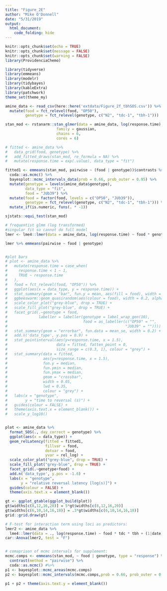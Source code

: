 ```yaml
---
title: "Figure_2E"
author: "Mike O'Donnell"
date: "5/31/2019"
output: 
  html_document:
    code_folding: hide
---
```


```r
knitr::opts_chunk$set(echo = TRUE)
knitr::opts_chunk$set(message = FALSE)
knitr::opts_chunk$set(warning = FALSE)
library(ProvidenciaChemo)
```

```r
library(tidyverse)
library(emmeans)
library(modelr)
library(tidybayes)
library(kableExtra)
library(patchwork)
theme_set(theme_my)

amine_data <- read_csv(here::here('extdata/Figure_2f_tbhSOS.csv')) %>%
  mutate(food = fct_relevel(food, "OP50"),
         genotype = fct_relevel(genotype, c("N2", "tdc-1", "tbh-1")))

stan_mod <- rstanarm::stan_glmer(data = amine_data, log(response.time) ~ food * genotype + (food|date) + (1|plateID),
                       family = gaussian,
                       chains = 6,
                       cores = 6)

# fitted <- amine_data %>%
#   data_grid(food, genotype) %>%
#   add_fitted_draws(stan_mod, re_formula = NA) %>%
#   mutate(response.time = exp(.value), data_type = "fit")

fitted1 <- emmeans(stan_mod, pairwise ~ (food | genotype))$contrasts %>% 
  coda::as.mcmc() %>% 
  bayesplot::mcmc_intervals_data(prob = 0.66, prob_outer = 0.95) %>%
  mutate(genotype = levels(amine_data$genotype),
         data_type = "fit",
         food = "JUb39") %>%
  mutate(food = factor(food, levels = c("OP50", "JUb39")),
         genotype = fct_relevel(genotype, c("N2", "tdc-1", "tbh-1"))) %>% 
  mutate_if(is.numeric, funs(. * -1))


```

```r

sjstats::equi_test(stan_mod)

# frequentist glmm (log transformed)
#singular fit so cannot do full model
lmer <- lme4::lmer(data = amine_data, log(response.time) ~ food * genotype + (1|date) + (1|plateID))

lmer %>% emmeans(pairwise ~ food | genotype)


#plot bars
# plot <- amine_data %>%
#   mutate(response.time = case_when(
#     response.time < 1 ~ 1, 
#     TRUE ~ response.time
#   ),
#   food = fct_relevel(food, "OP50")) %>%
#   ggplot(aes(x = data_type, y = response.time)) +
#   stat_summary(geom = "bar", fun.y = mean, aes(fill = food), width = 0.75, alpha = 0.5) +
#   ggbeeswarm::geom_quasirandom(aes(colour = food), width = 0.2, alpha = 0.75) +
#   scale_color_plot("grey-blue", drop = TRUE) +
#   scale_fill_plot("grey-blue", drop = TRUE) +
#   facet_grid(.~genotype + food, 
#              labeller = labeller(genotype = label_wrap_gen(10), 
#                                  food = as_labeller(c("OP50" = "",
#                                                     "JUb39" = "")))) +
#   stat_summary(geom = "errorbar", fun.data = mean_se, width = 0.2) +
#   add.n('data_type', y.pos = 0.9) +
#   stat_pointinterval(aes(y=response.time, x = 1.5),
#                      data = fitted, fatten_point = 0,
#                      size_range = c(0.3, 1), colour = "grey") +
#   stat_summary(data = fitted,
#                aes(y=response.time, x = 1.5),
#                fun.y = median,
#                fun.ymin = median,
#                fun.ymax = median,
#                geom = "crossbar",
#                width = 0.05,
#                lwd = 0.35,
#                colour = "grey") +
#   labs(x = "genotype",
#        y = "time to reversal (s)") +
#   guides(colour = FALSE) +
#   theme(axis.text.x = element_blank()) +
#   scale_y_log10()


plot <- amine_data %>%
  format_SOS(., day_correct = genotype) %>%
  ggplot(aes(x = data_type)) +
  geom_relLatency(fitted = fitted1,
                  fillvar = food,
                  dotvar = food,
                  yvar = rel_log) +
  scale_color_plot("grey-blue", drop = TRUE) +
  scale_fill_plot("grey-blue", drop = TRUE) +
  facet_grid(.~genotype+food) +
  add.n('data_type', y.pos = -1.6) +
  labs(x = "genotype",
       y = "relative reversal latency [log(s)]") +
  guides(colour = FALSE) +
  theme(axis.text.x = element_blank())

gt <- ggplot_gtable(ggplot_build(plot))
gt$widths[c(8,12,16,20)] = 5*gt$widths[c(8,12,16,20)]
gt$widths[c(6,10,14,16,18)] = .3*gt$widths[c(6,10,14,16,18)]
grid::grid.draw(gt)

# F-test for interaction term using loci as predictors:
lmer2 <- amine_data %>%
  lme4::lmer(data = ., log(response.time) ~ food * tdc * tbh + (1|date) + (1|plateID))
car::Anova(lmer2, test = "F")


# comaprison of mcmc intervals for supplement:
mcmc.comps <- emmeans(stan_mod, ~ food | genotype, type = "response") %>%
  contrast(method = "pairwise") %>%
  coda::as.mcmc() #%>%
p1 <- bayesplot::mcmc_areas(mcmc.comps)
p2 <- bayesplot::mcmc_intervals(mcmc.comps,prob = 0.66, prob_outer = 0.95)

p1 + p2 + theme(axis.text.y = element_blank())
```



